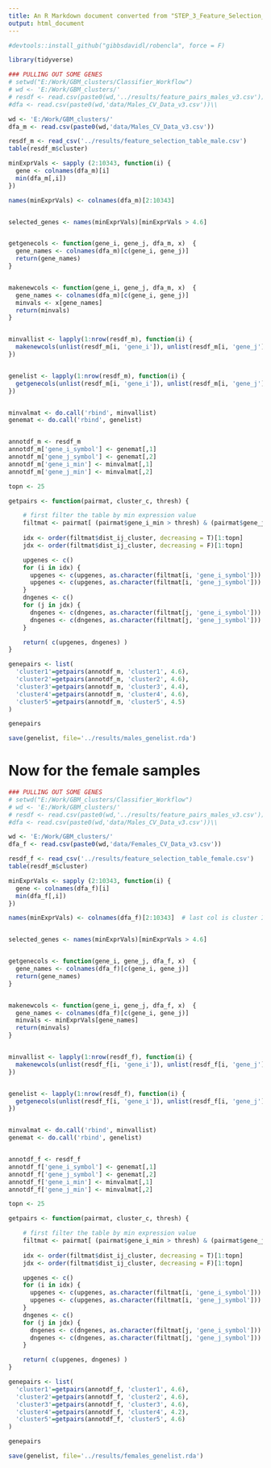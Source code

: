 ```yaml
---
title: An R Markdown document converted from "STEP_3_Feature_Selection_Processing_V3.ipynb"
output: html_document
---
```


```r
#devtools::install_github("gibbsdavidl/robencla", force = F)
```

```r
library(tidyverse)
```

```r
### PULLING OUT SOME GENES
# setwd("E:/Work/GBM_clusters/Classifier_Workflow")
# wd <- 'E:/Work/GBM_clusters/'
# resdf <- read.csv(paste0(wd,'../results/feature_pairs_males_v3.csv'))
#dfa <- read.csv(paste0(wd,'data/Males_CV_Data_v3.csv'))\\

wd <- 'E:/Work/GBM_clusters/'
dfa_m <- read.csv(paste0(wd,'data/Males_CV_Data_v3.csv'))

resdf_m <- read_csv('../results/feature_selection_table_male.csv')
table(resdf_m$cluster)

```

```r

minExprVals <- sapply (2:10343, function(i) {
  gene <- colnames(dfa_m)[i]
  min(dfa_m[,i])
})

names(minExprVals) <- colnames(dfa_m)[2:10343]


selected_genes <- names(minExprVals)[minExprVals > 4.6]


getgenecols <- function(gene_i, gene_j, dfa_m, x)  {
  gene_names <- colnames(dfa_m)[c(gene_i, gene_j)]
  return(gene_names)
}


makenewcols <- function(gene_i, gene_j, dfa_m, x)  {
  gene_names <- colnames(dfa_m)[c(gene_i, gene_j)]
  minvals <- x[gene_names]
  return(minvals)
}


minvallist <- lapply(1:nrow(resdf_m), function(i) {
  makenewcols(unlist(resdf_m[i, 'gene_i']), unlist(resdf_m[i, 'gene_j']), dfa_m, minExprVals)
})


genelist <- lapply(1:nrow(resdf_m), function(i) {
  getgenecols(unlist(resdf_m[i, 'gene_i']), unlist(resdf_m[i, 'gene_j']), dfa_m, minExprVals)
})


minvalmat <- do.call('rbind', minvallist)
genemat <- do.call('rbind', genelist)


annotdf_m <- resdf_m
annotdf_m['gene_i_symbol'] <- genemat[,1]
annotdf_m['gene_j_symbol'] <- genemat[,2]
annotdf_m['gene_i_min'] <- minvalmat[,1]
annotdf_m['gene_j_min'] <- minvalmat[,2]


```



```r

topn <- 25

getpairs <- function(pairmat, cluster_c, thresh) {

    # first filter the table by min expression value
    filtmat <- pairmat[ (pairmat$gene_i_min > thresh) & (pairmat$gene_j_min > thresh) & (pairmat$cluster == cluster_c), ]
    
    idx <- order(filtmat$dist_ij_cluster, decreasing = T)[1:topn]
    jdx <- order(filtmat$dist_ij_cluster, decreasing = F)[1:topn]

    upgenes <- c()
    for (i in idx) {
      upgenes <- c(upgenes, as.character(filtmat[i, 'gene_i_symbol']))
      upgenes <- c(upgenes, as.character(filtmat[i, 'gene_j_symbol']))
    }
    dngenes <- c()
    for (j in jdx) {
      dngenes <- c(dngenes, as.character(filtmat[j, 'gene_i_symbol']))
      dngenes <- c(dngenes, as.character(filtmat[j, 'gene_j_symbol']))
    }

    return( c(upgenes, dngenes) )    
}

genepairs <- list(
  'cluster1'=getpairs(annotdf_m, 'cluster1', 4.6),
  'cluster2'=getpairs(annotdf_m, 'cluster2', 4.6),
  'cluster3'=getpairs(annotdf_m, 'cluster3', 4.4),
  'cluster4'=getpairs(annotdf_m, 'cluster4', 4.6),
  'cluster5'=getpairs(annotdf_m, 'cluster5', 4.5)
)

```

```r
genepairs
```

```r
save(genelist, file='../results/males_genelist.rda')
```



# Now for the female samples # 





```r
### PULLING OUT SOME GENES
# setwd("E:/Work/GBM_clusters/Classifier_Workflow")
# wd <- 'E:/Work/GBM_clusters/'
# resdf <- read.csv(paste0(wd,'../results/feature_pairs_males_v3.csv'))
#dfa <- read.csv(paste0(wd,'data/Males_CV_Data_v3.csv'))\\

wd <- 'E:/Work/GBM_clusters/'
dfa_f <- read.csv(paste0(wd,'data/Females_CV_Data_v3.csv'))

resdf_f <- read_csv('../results/feature_selection_table_female.csv')
table(resdf_m$cluster)

```

```r

minExprVals <- sapply (2:10343, function(i) {
  gene <- colnames(dfa_f)[i]
  min(dfa_f[,i])
})

names(minExprVals) <- colnames(dfa_f)[2:10343]  # last col is cluster ID


selected_genes <- names(minExprVals)[minExprVals > 4.6]


getgenecols <- function(gene_i, gene_j, dfa_f, x)  {
  gene_names <- colnames(dfa_f)[c(gene_i, gene_j)]
  return(gene_names)
}


makenewcols <- function(gene_i, gene_j, dfa_f, x)  {
  gene_names <- colnames(dfa_f)[c(gene_i, gene_j)]
  minvals <- minExprVals[gene_names]
  return(minvals)
}


minvallist <- lapply(1:nrow(resdf_f), function(i) {
  makenewcols(unlist(resdf_f[i, 'gene_i']), unlist(resdf_f[i, 'gene_j']), dfa_f, minExprVals)
})


genelist <- lapply(1:nrow(resdf_f), function(i) {
  getgenecols(unlist(resdf_f[i, 'gene_i']), unlist(resdf_f[i, 'gene_j']), dfa_f, minExprVals)
})


minvalmat <- do.call('rbind', minvallist)
genemat <- do.call('rbind', genelist)


annotdf_f <- resdf_f
annotdf_f['gene_i_symbol'] <- genemat[,1]
annotdf_f['gene_j_symbol'] <- genemat[,2]
annotdf_f['gene_i_min'] <- minvalmat[,1]
annotdf_f['gene_j_min'] <- minvalmat[,2]


```





```r

topn <- 25

getpairs <- function(pairmat, cluster_c, thresh) {

    # first filter the table by min expression value
    filtmat <- pairmat[ (pairmat$gene_i_min > thresh) & (pairmat$gene_j_min > thresh) & (pairmat$cluster == cluster_c), ]
    
    idx <- order(filtmat$dist_ij_cluster, decreasing = T)[1:topn]
    jdx <- order(filtmat$dist_ij_cluster, decreasing = F)[1:topn]

    upgenes <- c()
    for (i in idx) {
      upgenes <- c(upgenes, as.character(filtmat[i, 'gene_i_symbol']))
      upgenes <- c(upgenes, as.character(filtmat[i, 'gene_j_symbol']))
    }
    dngenes <- c()
    for (j in jdx) {
      dngenes <- c(dngenes, as.character(filtmat[j, 'gene_i_symbol']))
      dngenes <- c(dngenes, as.character(filtmat[j, 'gene_j_symbol']))
    }

    return( c(upgenes, dngenes) )    
}

genepairs <- list(
  'cluster1'=getpairs(annotdf_f, 'cluster1', 4.6),
  'cluster2'=getpairs(annotdf_f, 'cluster2', 4.6),
  'cluster3'=getpairs(annotdf_f, 'cluster3', 4.6),
  'cluster4'=getpairs(annotdf_f, 'cluster4', 4.2),
  'cluster5'=getpairs(annotdf_f, 'cluster5', 4.6)
)

```

```r
genepairs
```


```r
save(genelist, file='../results/females_genelist.rda')
```


